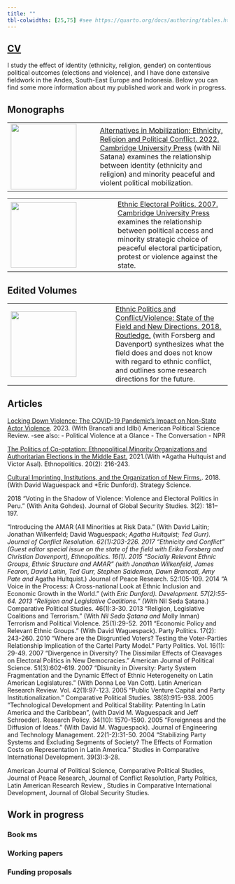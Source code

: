 ```yaml
---
title: ""
tbl-colwidths: [25,75] #see https://quarto.org/docs/authoring/tables.html specifying table column widths
---
```


## [CV](files/Birnir_CV.pdf)

I study the effect of identity (ethnicity, religion, gender) on contentious political outcomes (elections and violence), and I have done extensive fieldwork in the Andes, South-East Europe and Indonesia. Below you can find some more information about my published work and work in progress.

## Monographs



|                                           |                                                                                                                                                                                                                                                                                                                                                                                                                                                                        |
|-----------------------------|-------------------------------------------|
| ![](images/Alternatives.png){width="150"} | [Alternatives in Mobilization: Ethnicity, Religion and Political Conflict. 2022. Cambridge University Press](https://www.amazon.com/Alternatives-Mobilization-Ethnicity-Religion-Political-ebook/dp/B09YM2XZFT/ref=sr_1_3?crid=3BVVYV26GAIY4&keywords=Birnir+Johanna&qid=1677881510&sprefix=birnir+johanna%2Caps%2C144&sr=8-3) (with Nil Satana) examines the relationship between identity (ethnicity and religion) and minority peaceful and violent political mobilization. |

|                                         |                                                                                                                                                                                                                                                                                                                                                                                                                                              |
|-----------------------------------|-------------------------------------|
| ![](images/EEPolitics.png){width="150"} | [Ethnic Electoral Politics. 2007. Cambridge University Press](https://www.amazon.com/Ethnicity-Electoral-Politics-J%C3%B3hanna-Krist%C3%ADn-ebook/dp/B0014D3T5U/ref=sr_1_1?crid=3BVVYV26GAIY4&keywords=Birnir+Johanna&qid=1677881738&sprefix=birnir+johanna%2Caps%2C144&sr=8-1) examines the relationship between political access and minority strategic choice of peaceful electoral participation, protest or violence against the state. |

## Edited Volumes

|                                           |                                                                                                                                                                                                                                                                                                                                                                                                                                                                                  |
|----------------------------------|--------------------------------------|
| ![](images/Forsbergetal.png){width="150"} | [Ethnic Politics and Conflict/Violence: State of the Field and New Directions. 2018. Routledge.](https://www.amazon.com/Ethnic-Politics-Conflict-Violence-Nationalities-ebook/dp/B07S4NP7KM/ref=sr_1_4?crid=3E0QFH81ODSON&keywords=Birnir+Johanna&qid=1678107768&sprefix=birnir+johanna%2Caps%2C63&sr=8-4) (with Forsberg and Davenport) synthesizes what the field does and does not know with regard to ethnic conflict, and outlines some research directions for the future. |

| 

## Articles

[Locking Down Violence: The COVID-19 Pandemic's Impact on Non-State Actor Violence](https://www.cambridge.org/core/journals/american-political-science-review/article/locking-down-violence-the-covid19-pandemics-impact-on-nonstate-actor-violence/19073EF1BC0873E1D614A34F6BD1365C). 2023.  (With Brancati and Idlbi) American Political Science Review.
-see also:
- Political Violence at a Glance
- The Conversation
- NPR

[The Politics of Co-optation: Ethnopolitical Minority Organizations and Authoritarian Elections in the Middle East.](https://www.tandfonline.com/doi/full/10.1080/17449057.2020.1853916) 2021.(With *Agatha Hultquist and Victor Asal). Ethnopolitics.  20(2): 216-243. 

[Cultural Imprinting, Institutions, and the Organization of New Firms.](https://pubsonline.informs.org/doi/10.1287/stsc.2018.0056). 2018.  (With David Waguespack and *Eric Dunford). Strategy Science.

2018 “Voting in the Shadow of Violence: Violence and Electoral Politics in Peru.” (With
Anita Gohdes). Journal of Global Security Studies. 3(2): 181–197.

“Introducing the AMAR (All Minorities at Risk Data.” (With David Laitin; Jonathan
Wilkenfeld; David Waguespack; *Agatha Hultquist; Ted Gurr). Journal of Conflict
Resolution. 62(1):203-226.
2017 “Ethnicity and Conflict” (Guest editor special issue on the state of the field
with Erika Forsberg and Christian Davenport), Ethnopolitics. 16(1).
2015 “Socially Relevant Ethnic Groups, Ethnic Structure and AMAR” (with Jonathan
Wilkenfeld, James Fearon, David Laitin, Ted Gurr, Stephen Saideman, Dawn Brancati,
Amy Pate and *Agatha Hultquist.) Journal of Peace Research. 52:105-109.
2014 “A Voice in the Process: A Cross-national Look at Ethnic Inclusion and Economic
Growth in the World.” (with *Eric Dunford). Development. 57(2):55-64.
2013 “Religion and Legislative Coalitions.” (With *Nil Seda Şatana.) Comparative Political
Studies. 46(1):3-30.
2013 “Religion, Legislative Coalitions and Terrorism.” (With *Nil Seda Şatana and *Molly
Inman) Terrorism and Political Violence. 25(1):29-52.
2011 "Economic Policy and Relevant Ethnic Groups.” (With David Waguespack).
Party Politics. 17(2): 243-260.
2010 "Where are the Disgruntled Voters? Testing the Voter-Parties Relationship Implication of
the Cartel Party Model." Party Politics. Vol. 16(1): 29-49.
2007 “Divergence in Diversity? The Dissimilar Effects of Cleavages on Electoral Politics in
New Democracies.” American Journal of Political Science. 51(3):602-619.
2007 “Disunity in Diversity: Party System Fragmentation and the Dynamic Effect of Ethnic
Heterogeneity on Latin American Legislatures.” (With Donna Lee Van Cott). Latin
American Research Review. Vol. 42(1):97-123.
2005 “Public Venture Capital and Party Institutionalization.” Comparative Political Studies.
38(8):915-938.
2005 “Technological Development and Political Stability: Patenting In Latin America and the
Caribbean”, (with David M. Waguespack and Jeff Schroeder). Research Policy. 34(10):
1570-1590.
2005 “Foreignness and the Diffusion of Ideas.” (With David M. Waguespack). Journal of
Engineering and Technology Management. 22(1-2):31-50.
2004 “Stabilizing Party Systems and Excluding Segments of Society? The Effects of
Formation Costs on Representation in Latin America.” Studies in Comparative
International Development. 39(3):3-28.

American Journal of Political Science, Comparative Political Studies, Journal of Peace Research, Journal of Conflict Resolution, Party Politics, Latin American Research Review , Studies in Comparative International Development, Journal of Global Security Studies.

## Work in progress

### Book ms

### Working papers

### Funding proposals
